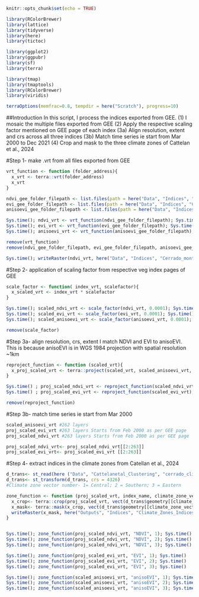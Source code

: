 ```r
knitr::opts_chunk$set(echo = TRUE)
```

```r
library(RColorBrewer)
library(lattice)
library(tidyverse)
library(here)
library(tictoc)

library(ggplot2)
library(ggpubr)
library(sf)
library(terra)

library(tmap)
library(tmaptools)
library(RColorBrewer)
library(viridis)

terraOptions(memfrac=0.8, tempdir = here("Scratch"), progress=10)
```
##Introduction
In this script, I process the indices exported from GEE. 
(1) I mosaic the multiple files exported from GEE
(2) Apply the respective scaling factor mentioned on GEE page of each index
(3a) Align resolution, extent and crs across all three indices
(3b) Match time series ie start from Mar 2000 to Dec 2021
(4) Crop and mask to the three climate zones of Cattelan et al., 2024

#Step 1- make .vrt from all files exported from GEE
```r
vrt_function <- function (folder_address){
  x_vrt <- terra::vrt(folder_address)
  x_vrt 
}

ndvi_gee_folder_filepath <- list.files(path = here("Data", "Indices", "Cerrado_monthlyNDVI_GEE"), pattern= ".tif$", all.files=TRUE, full.names=TRUE)
evi_gee_folder_filepath <- list.files(path = here("Data", "Indices", "Cerrado_monthlyEVI_GEE"), pattern= ".tif$", all.files=TRUE, full.names=TRUE)
anisoevi_gee_folder_filepath <- list.files(path = here("Data", "Indices", "AnisoEVI_Cerrado_GEE"), pattern= ".tif$", all.files=TRUE, full.names=TRUE)

Sys.time(); ndvi_vrt <- vrt_function(ndvi_gee_folder_filepath); Sys.time()
Sys.time(); evi_vrt <- vrt_function(evi_gee_folder_filepath); Sys.time()
Sys.time(); anisoevi_vrt <- vrt_function(anisoevi_gee_folder_filepath); Sys.time()

remove(vrt_function)
remove(ndvi_gee_folder_filepath, evi_gee_folder_filepath, anisoevi_gee_folder_filepath)

Sys.time(); writeRaster(ndvi_vrt, here("Data", "Indices", "Cerrado_monthlyNDVI_GEE", "mosaic_ndvi.tif")); Sys.time()
```

#Step 2- application of scaling factor from respective veg index pages of GEE 
```r
scale_factor <- function( index_vrt, scalefactor){
  x_scaled_vrt <- index_vrt * scalefactor
}

Sys.time(); scaled_ndvi_vrt <- scale_factor(ndvi_vrt, 0.0001); Sys.time() #https://developers.google.com/earth-engine/datasets/catalog/MODIS_061_MOD13A3
Sys.time(); scaled_evi_vrt <- scale_factor(evi_vrt, 0.0001); Sys.time() #https://developers.google.com/earth-engine/datasets/catalog/MODIS_061_MOD13A3
Sys.time(); scaled_anisoevi_vrt <- scale_factor(anisoevi_vrt, 0.0001); Sys.time() #Documented in anisoEVI asset description

remove(scale_factor)
```

#Step 3a- align resolution, crs, extent
I match NDVI and EVI to anisoEVI. This is because anisoEVI is in WGS 1984 projection
with spatial resolution ~1km 
```r
reproject_function <- function (scaled_vrt){
  x_proj_scaled_vrt <- terra::project(scaled_vrt, scaled_anisoevi_vrt, method = "bilinear", align_only = TRUE)
}  

Sys.time() ; proj_scaled_ndvi_vrt <- reproject_function(scaled_ndvi_vrt); Sys.time()
Sys.time() ; proj_scaled_evi_vrt <- reproject_function(scaled_evi_vrt); Sys.time()

remove(reproject_function)
```

#Step 3b- match time series ie start from Mar 2000
```r
scaled_anisoevi_vrt #262 layers
proj_scaled_evi_vrt #263 layers Starts from Feb 2000 as per GEE page
proj_scaled_ndvi_vrt #263 layers Starts from Feb 2000 as per GEE page

proj_scaled_ndvi_vrt<- proj_scaled_ndvi_vrt[[2:263]]
proj_scaled_evi_vrt<- proj_scaled_evi_vrt [[2:263]]

```

#Step 4- extract indices in the climate zones from Catellan et al., 2024
```r
d_trans<- st_read(here ("Data", "Cattelanetal_Clustering", "cerrado_climate_zones.shp"))
d_trans<- st_transform(d_trans, crs = 4326)
#Climate zone vector number- 1= Central; 2 = Southern; 3 = Eastern

zone_function <- function (proj_scaled_vrt, index_name, climate_zone_vector_number){
  x_crop<- terra::crop(proj_scaled_vrt, vect(d_trans$geometry[[climate_zone_vector_number]]))
  x_mask<- terra::mask(x_crop, vect(d_trans$geometry[[climate_zone_vector_number]]))
  writeRaster(x_mask, here("Outputs", "Indices", "Climate_Zones_Indices", paste0(index_name, "_scaled_projected_", climate_zone_vector_number, ".tif")))
}


Sys.time(); zone_function(proj_scaled_ndvi_vrt, "NDVI", 1); Sys.time()
Sys.time(); zone_function(proj_scaled_ndvi_vrt, "NDVI", 2); Sys.time()
Sys.time(); zone_function(proj_scaled_ndvi_vrt, "NDVI", 3); Sys.time()

Sys.time(); zone_function(proj_scaled_evi_vrt, "EVI", 1); Sys.time()
Sys.time(); zone_function(proj_scaled_evi_vrt, "EVI", 2); Sys.time()
Sys.time(); zone_function(proj_scaled_evi_vrt, "EVI", 3); Sys.time()

Sys.time(); zone_function(scaled_anisoevi_vrt, "anisoEVI", 1); Sys.time()
Sys.time(); zone_function(scaled_anisoevi_vrt, "anisoEVI", 2); Sys.time()
Sys.time(); zone_function(scaled_anisoevi_vrt, "anisoEVI", 3); Sys.time()

```



